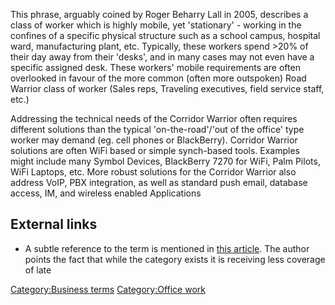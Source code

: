 {{Refimprove|date=August 2007}}
{{Cleanup|date=August 2007}}
{{tone}}
{{Wikify|date=August 2007}}
{{dict}}

This phrase, arguably coined by Roger Beharry Lall in 2005, describes a class of worker which is highly mobile, yet 'stationary' - working in the confines of a specific physical structure such as a school campus, hospital ward, manufacturing plant, etc.   Typically, these workers spend >20% of their day away from their 'desks', and in many cases may not even have a specific assigned desk.   These workers' mobile requirements are often overlooked in favour of the more common (often more outspoken) Road Warrior class of worker (Sales reps, Traveling executives, field service staff, etc.) 

Addressing the technical needs of the Corridor Warrior often requires different solutions than the typical 'on-the-road'/'out of the office' type worker may demand (eg. cell phones or BlackBerry).  Corridor Warrior solutions are often WiFi based or simple synch-based tools. Examples might include many Symbol Devices, BlackBerry 7270 for WiFi, Palm Pilots, WiFi Laptops, etc.
More robust solutions for the Corridor Warrior also address VoIP, PBX integration, as well as standard push email, database access, IM, and wireless enabled Applications

==External links==
* A subtle reference to the term is mentioned in [http://www.voicecon.com/enews/2007/07/24/issue-183-hidden-cellphone-users/ this article].  The author points the fact that while the category exists it is receiving less coverage of late

[[Category:Business terms]]
[[Category:Office work]]

{{vocab-stub}}